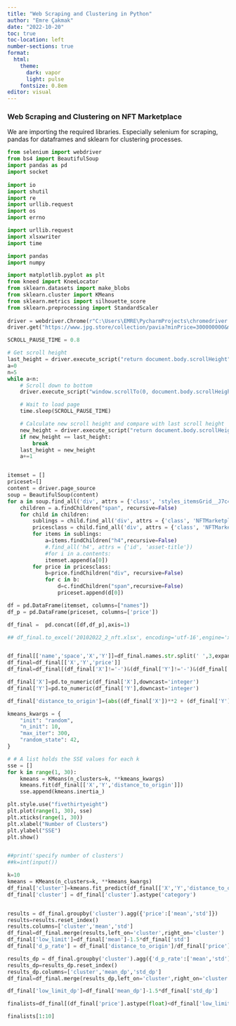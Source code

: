 ```yaml
---
title: "Web Scraping and Clustering in Python"
author: "Emre Çakmak"
date: "2022-10-20"
toc: true
toc-location: left
number-sections: true
format: 
  html:
    theme: 
      dark: vapor
      light: pulse
    fontsize: 0.8em
editor: visual
---
```


### Web Scraping and Clustering on NFT Marketplace

We are importing the required libraries. Especially selenium for scraping, pandas for dataframes and sklearn for clustering processes.

```python
from selenium import webdriver
from bs4 import BeautifulSoup
import pandas as pd
import socket
 
import io
import shutil
import re
import urllib.request
import os
import errno

import urllib.request
import xlsxwriter
import time

import pandas
import numpy

import matplotlib.pyplot as plt
from kneed import KneeLocator
from sklearn.datasets import make_blobs
from sklearn.cluster import KMeans
from sklearn.metrics import silhouette_score
from sklearn.preprocessing import StandardScaler
 
driver = webdriver.Chrome(r"C:\Users\EMRE\PycharmProjects\chromedriver.exe")
driver.get("https://www.jpg.store/collection/pavia?minPrice=300000000&maxPrice=1000000000")

SCROLL_PAUSE_TIME = 0.8

# Get scroll height
last_height = driver.execute_script("return document.body.scrollHeight")
a=0
n=5
while a<n:
    # Scroll down to bottom
    driver.execute_script("window.scrollTo(0, document.body.scrollHeight);")

    # Wait to load page
    time.sleep(SCROLL_PAUSE_TIME)

    # Calculate new scroll height and compare with last scroll height
    new_height = driver.execute_script("return document.body.scrollHeight")
    if new_height == last_height:
        break
    last_height = new_height
    a+=1


itemset = []
priceset=[]
content = driver.page_source
soup = BeautifulSoup(content)
for a in soup.find_all('div', attrs = {'class', 'styles_itemsGrid__J7c4P grid'}):
    children = a.findChildren("span", recursive=False)
    for child in children:
        sublings = child.find_all('div', attrs = {'class', 'NFTMarketplaceCard_nftMarketplaceCardContent__I5fdd'})
        pricesclass = child.find_all('div', attrs = {'class', 'NFTMarketplaceCard_nftMarketplaceCardPriceContainer__a3CBp'})
        for items in sublings:
            a=items.findChildren("h4",recursive=False)
            #.find_all('h4', attrs = {'id', 'asset-title'})
            #for i in a.contents:
            itemset.append(a[0])
        for price in pricesclass:
            b=price.findChildren("div", recursive=False)
            for c in b:
                d=c.findChildren("span",recursive=False)
                priceset.append(d[0])

df = pd.DataFrame(itemset, columns=["names"])
df_p = pd.DataFrame(priceset, columns=['price'])

df_final =  pd.concat([df,df_p],axis=1)

## df_final.to_excel('20102022_2_nft.xlsx', encoding='utf-16',engine='xlsxwriter')


df_final[['name','space','X','Y']]=df_final.names.str.split(' ',3,expand=True)
df_final=df_final[['X','Y','price']]
df_final=df_final[(df_final['X']!='-')&(df_final['Y']!='-')&(df_final['X']!='')&(df_final['Y']!='')&(df_final['X']!=' ')&(df_final['Y']!=' ')]

df_final['X']=pd.to_numeric(df_final['X'],downcast='integer')
df_final['Y']=pd.to_numeric(df_final['Y'],downcast='integer')

df_final['distance_to_origin']=(abs((df_final['X'])**2 + (df_final['Y']**2)))**0.5

kmeans_kwargs = {
    "init": "random",
    "n_init": 10,
    "max_iter": 300,
    "random_state": 42,
}

# # A list holds the SSE values for each k
sse = []
for k in range(1, 30):
    kmeans = KMeans(n_clusters=k, **kmeans_kwargs)
    kmeans.fit(df_final[['X','Y','distance_to_origin']])
    sse.append(kmeans.inertia_)

plt.style.use("fivethirtyeight")
plt.plot(range(1, 30), sse)
plt.xticks(range(1, 30))
plt.xlabel("Number of Clusters")
plt.ylabel("SSE")
plt.show()


##print('specify number of clusters')
##k=int(input())

k=10
kmeans = KMeans(n_clusters=k, **kmeans_kwargs)
df_final['cluster']=kmeans.fit_predict(df_final[['X','Y','distance_to_origin']])
df_final['cluster'] = df_final['cluster'].astype('category')


results = df_final.groupby('cluster').agg({'price':['mean','std']})
results=results.reset_index()
results.columns=['cluster','mean','std']
df_final=df_final.merge(results,left_on='cluster',right_on='cluster')
df_final['low_limit']=df_final['mean']-1.5*df_final['std']
df_final['d_p_rate'] = df_final['distance_to_origin']/df_final['price'].astype(float)

results_dp = df_final.groupby('cluster').agg({'d_p_rate':['mean','std']})
results_dp=results_dp.reset_index()
results_dp.columns=['cluster','mean_dp','std_dp']
df_final=df_final.merge(results_dp,left_on='cluster',right_on='cluster')

df_final['low_limit_dp']=df_final['mean_dp']-1.5*df_final['std_dp']

finalists=df_final[(df_final['price'].astype(float)<df_final['low_limit'])&(df_final['d_p_rate']<df_final['mean_dp'])]

finalists[1:10]

```